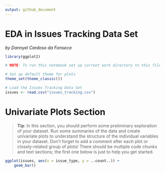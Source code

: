 ```yaml
---
output: github_document
---
```

EDA in Issues Tracking Data Set
================================================================================
*by Dannyel Cardoso da Fonseca* 

```r
library(ggplot2)
```

```r
# NOTE: To run this notebook set up current work directory to this file location

# Set up default theme for plots
theme_set(theme_classic())
```

```r
# Load the Issues Tracking Data Set
issues <- read.csv("issues_tracking.csv")
```

# Univariate Plots Section

> **Tip**: In this section, you should perform some preliminary exploration of
your dataset. Run some summaries of the data and create univariate plots to
understand the structure of the individual variables in your dataset. Don't
forget to add a comment after each plot or closely-related group of plots!
There should be multiple code chunks and text sections; the first one below is
just to help you get started.

```r
ggplot(issues, aes(x = issue_type, y = ..count..)) +
    geom_bar()
```
